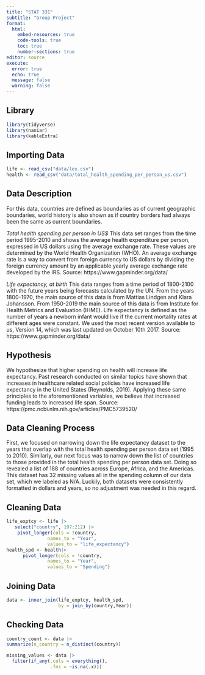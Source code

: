```yaml
---
title: "STAT 331"
subtitle: "Group Project"
format: 
  html:
    embed-resources: true
    code-tools: true
    toc: true
    number-sections: true
editor: source
execute: 
  error: true
  echo: true
  message: false
  warning: false
---
```


## Library
```r
library(tidyverse)
library(naniar)
library(kableExtra)
```


## Importing Data 
```r
life <- read_csv("data/lex.csv")
health <- read_csv("data/total_health_spending_per_person_us.csv")

```

## Data Description 
For this data, countries are defined as boundaries as of current geographic boundaries, world history is also shown as if country borders had always been the same as current boundaries. 

*Total health spending per person in US$* 
This data set ranges from the time period 1995-2010 and shows the average health expenditure per person, expressed in US dollars using the average exchange rate. These values are determined by the World Health Organization (WHO). An average exchange rate is a way to convert from foreign currency to US dollars by dividing the foreign currency amount by an applicable yearly average exchange rate developed by the IRS.
Source: https://www.gapminder.org/data/ 

*Life expectancy, at birth*
This data ranges from a time period of 1800-2100 with the future years being forecasts calculated by the UN. From the years 1800-1970, the main source of this data is from Mattias Lindgen and Klara Johansson. From 1950-2019 the main source of this data is from Institute for Health Metrics and Evaluation (IHME). Life expectancy is defined as the number of years a newborn infant would live if the current mortality rates at different ages were constant. We used the most recent version available to us, Version 14, which was last updated on October 10th 2017. 
Source: https://www.gapminder.org/data/ 


## Hypothesis 
We hypothesize that higher spending on health will increase life expectancy. Past research conducted on similar topics have shown that increases in healthcare related social policies have increased life expectancy in the United States (Reynolds, 2019). Applying these same principles to the aforementioned variables, we believe that increased funding leads to increased life span.
Source: https://pmc.ncbi.nlm.nih.gov/articles/PMC5739520/ 


## Data Cleaning Process
First, we focused on narrowing down the life expectancy dataset to the years that overlap with the total health spending per person data set (1995 to 2010). Similarly, our next focus was to narrow down the list of countries to those provided in the total health spending per person data set. Doing so revealed a list of 188 of countries across Europe, Africa, and the Americas. This dataset has 32 missing values all in the spending column of our data set, which we labeled as N/A. Luckily, both datasets were consistently formatted in dollars and years, so no adjustment was needed in this regard.



## Cleaning Data 
```r
life_exptcy <- life |> 
   select("country", 197:212) |> 
    pivot_longer(cols = !country, 
               names_to = "Year",
               values_to = "life_expectancy")
health_spd <- health|>
      pivot_longer(cols = !country, 
               names_to = "Year",
               values_to = "Spending")
```

## Joining Data
```r
data <- inner_join(life_exptcy, health_spd,
                   by = join_by(country,Year))
```

## Checking Data 
```r
country_count <- data |> 
summarize(n_country = n_distinct(country)) 
```

```r
missing_values <- data |> 
  filter(if_any(.cols = everything(),
                .fns = ~is.na(.x))) 
```



